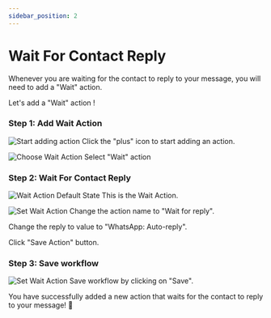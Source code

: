 ```yaml
---
sidebar_position: 2
---
```


# Wait For Contact Reply
Whenever you are waiting for the contact to reply to your message, you will need to add a "Wait" action.

Let's add a "Wait" action !

### Step 1: Add Wait Action

![Start adding action](/img/tutorial/getting-started/create-whatsapp-automation/whatsapp-automation-conditional-responder/conditional-responder-add-wait-action-1.png)
Click the "plus" icon to start adding an action.

![Choose Wait Action](/img/tutorial/getting-started/create-whatsapp-automation/whatsapp-automation-conditional-responder/conditional-responder-add-wait-action-2.png)
Select "Wait" action

### Step 2: Wait For Contact Reply
![Wait Action Default State](/img/tutorial/getting-started/create-whatsapp-automation/whatsapp-automation-conditional-responder/conditional-responder-add-wait-action-3.png)
This is the Wait Action.

![Set Wait Action](/img/tutorial/getting-started/create-whatsapp-automation/whatsapp-automation-conditional-responder/conditional-responder-add-wait-action-4.png)
Change the action name to "Wait for reply".

Change the reply to value to "WhatsApp: Auto-reply".

Click "Save Action" button.

### Step 3: Save workflow
![Set Wait Action](/img/tutorial/getting-started/create-whatsapp-automation/whatsapp-automation-conditional-responder/conditional-responder-add-wait-action-5.png)
Save workflow by clicking on "Save". 

You have successfully added a new action that waits for the contact to reply to your message! 🥳
